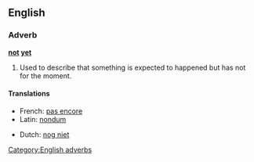 == English ==
=== Adverb ===
'''[[not]] [[yet]]'''
#Used to describe that something is expected to happened but has not for the moment.

==== Translations ====
{{top}}
*French: [[pas encore]]
*Latin: [[nondum]]
{{mid}}
* Dutch: [[nog niet]]
{{bottom}}

[[Category:English adverbs]]